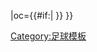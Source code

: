 {{fb team |t=馬里迪莫 |tan=馬里迪莫足球會 |tc=POR |abb={{#if:{{{abb|}}}|MAR{{0}}}} |oc={{#if:{{{oc|}}}|{{{oc}}} }} }}<!--
--><noinclude>[[Category:足球模板]]</noinclude>